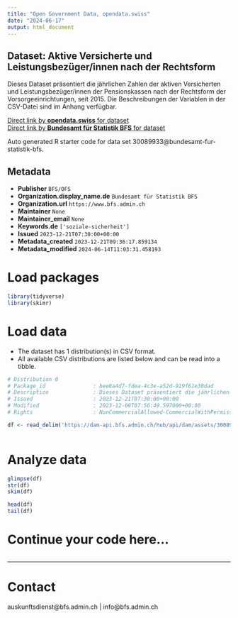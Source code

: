 ```yaml
---
title: "Open Government Data, opendata.swiss"
date: "2024-06-17"
output: html_document
---
```


## Dataset: Aktive Versicherte und Leistungsbezüger/innen nach der Rechtsform

Dieses Dataset präsentiert die jährlichen Zahlen der aktiven Versicherten und Leistungsbezüger/innen der Pensionskassen nach der Rechtsform der Vorsorgeeinrichtungen, seit 2015. Die Beschreibungen der Variablen in der CSV-Datei sind im Anhang verfügbar.

[Direct link by **opendata.swiss** for dataset](https://opendata.swiss/de/dataset/aktive-versicherte-und-leistungsbezuger-innen-nach-der-rechtsform)<br>
[Direct link by **Bundesamt für Statistik BFS** for dataset](https://www.bfs.admin.ch/asset/de/ts-x-13.03.03-PK-A.01.4.Z-d)

Auto generated R starter code for data set 30089933@bundesamt-fur-statistik-bfs.

## Metadata

- **Publisher** `BFS/OFS`
- **Organization.display_name.de** `Bundesamt für Statistik BFS`
- **Organization.url** `https://www.bfs.admin.ch`
- **Maintainer** `None`
- **Maintainer_email** `None`
- **Keywords.de** `['soziale-sicherheit']`
- **Issued** `2023-12-21T07:30:00+00:00`
- **Metadata_created** `2023-12-21T09:36:17.859134`
- **Metadata_modified** `2024-06-14T11:03:31.458193`


# Load packages

```r

library(tidyverse)
library(skimr)

```

# Load data

-   The dataset has 1 distribution(s) in CSV format.
-   All available CSV distributions are listed below and can be read into a tibble.

```r

# Distribution 0
# Package_id               : bee8a4d7-fdea-4c3e-a52d-919f61e38dad
# Description              : Dieses Dataset präsentiert die jährlichen Zahlen der aktiven Versicherten und Leistungsbezüger/innen der Pensionskassen nach der Rechtsform der Vorsorgeeinrichtungen, seit 2015. Die Beschreibungen der Variablen in der CSV-Datei sind im Anhang verfügbar.
# Issued                   : 2023-12-21T07:30:00+00:00
# Modified                 : 2023-12-08T07:56:49.597000+00:00
# Rights                   : NonCommercialAllowed-CommercialWithPermission-ReferenceRequired

df <- read_delim('https://dam-api.bfs.admin.ch/hub/api/dam/assets/30089941/master')



```

# Analyze data

```r

glimpse(df)
str(df)
skim(df)

head(df)
tail(df)

```

# Continue your code here...

```r

```

------------------------------------------------------------------------

# Contact

auskunftsdienst@bfs.admin.ch | info@bfs.admin.ch
